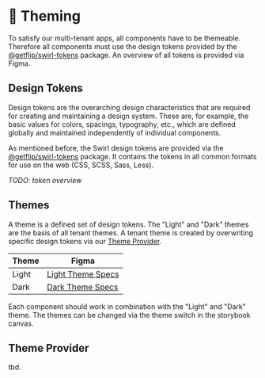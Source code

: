 
<Meta title="Requirements/Theming" />

# 🌈 Theming

To satisfy our multi-tenant apps, all components have to be themeable. Therefore all components must use the design tokens provided by the [@getflip/swirl-tokens](https://www.npmjs.com/package/@getflip/swirl-tokens) package. An overview of all tokens is provided via Figma.

## Design Tokens

Design tokens are the overarching design characteristics that are required for creating and maintaining a design system. These are, for example, the basic values for colors, spacings, typography, etc., which are defined globally and maintained independently of individual components.

As mentioned before, the Swirl design tokens are provided via the [@getflip/swirl-tokens](https://www.npmjs.com/package/@getflip/swirl-tokens) package. It contains the tokens in all common formats for use on the web (CSS, SCSS, Sass, Less).

_TODO: token overview_

## Themes

A theme is a defined set of design tokens. The "Light" and "Dark" themes are the basis of all tenant themes. A tenant theme is created by overwriting specific design tokens via our [Theme Provider](#).

| Theme | Figma                                                                                        |
| ----- | -------------------------------------------------------------------------------------------- |
| Light | [Light Theme Specs](https://www.figma.com/file/tdZazSM2WcgwfXvdCV3LV5/Light-Color-Tokens-V2) |
| Dark  | [Dark Theme Specs](https://www.figma.com/file/HmXvEMMerFjqgUqLeq4rjt/Dimmed-Color-Tokens-V2) |

Each component should work in combination with the "Light" and "Dark" theme. The themes can be changed via the theme switch in the storybook canvas.

## Theme Provider

tbd.
